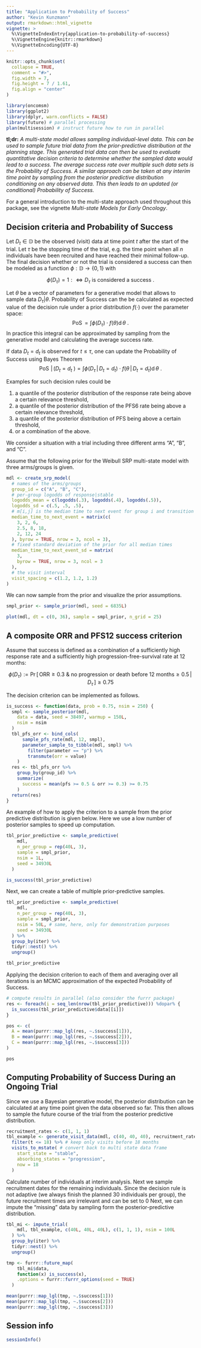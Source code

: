 ```yaml
---
title: "Application to Probability of Success"
author: "Kevin Kunzmann"
output: rmarkdown::html_vignette
vignette: >
  %\VignetteIndexEntry{application-to-probability-of-success}
  %\VignetteEngine{knitr::rmarkdown}
  %\VignetteEncoding{UTF-8}
---
```


```r
knitr::opts_chunk$set(
  collapse = TRUE,
  comment = "#>",
  fig.width = 7,
  fig.height = 7 / 1.61,
  fig.align = "center"
)
```

```r
library(oncomsm)
library(ggplot2)
library(dplyr, warn.conflicts = FALSE)
library(future) # parallel processing
plan(multisession) # instruct future how to run in parallel
```


**tl;dr:** *A multi-state model allows sampling individual-level 
data. This can be used to sample future trial data from the 
prior-predictive distribution at the planning stage.
This generated trial data can then be used to evaluate quantitative
decision criteria to determine whether the sampled data would lead to a success.
The average success rate over multiple such data sets is the 
Probability of Success.
A similar approach can be taken at any interim time point by sampling from 
the posterior predictive distribution conditioning on any observed data.
This then leads to an updated (or conditional) Probability of Success.*

For a general introduction to the multi-state approach used throughout this
package, see the vignette *Multi-state Models for Early Oncology*.



## Decision criteria and Probability of Success

Let $D_t \in \mathbb{D}$ be the observed (visit) data at time point 
$t$ after the start of the trial.
Let $\tau$ be the stopping time of the trial, 
e.g. the time point when all $n$ individuals have been recruited and 
have reached their minimal follow-up.
The final decision whether or not the trial is considered a success can then
be modeled as a function $\phi: \mathbb{D} \to \{0,1\}$ with 

$$\phi(D_\tau)=1 :\Leftrightarrow D_\tau\ \text{is considered a success}\ . $$

Let $\theta$ be a vector of parameters for a generative model that allows to
sample data $D_\tau|\theta$.
Probability of Success can the be calculated as expected value of the 
decision rule under a prior distribution $f(\cdot)$ over the parameter space:
$$
\operatorname{PoS} = \int \phi(D_\tau) \cdot f(\theta) \operatorname{d}\theta \ .
$$
In practice this integral can be approximated by sampling from the generative
model and calculating the average success rate.

If data $D_t=d_t$ is observed for $t\leq\tau$, one can update the Probability
of Success using Bayes Theorem
$$
\operatorname{PoS}\,|\, (D_t=d_t \ ) = \int \phi(D_\tau\,|\,D_t=d_t) \cdot f(\theta\,|\,D_t=d_t) \operatorname{d}\theta \ .
$$

Examples for such decision rules could be

1. a quantile of the posterior distribution of the response rate being above a
certain relevance threshold,
2. a quantile of the posterior distribution of the PFS6 rate being above a
certain relevance threshold,
3. a quantile of the posterior distribution of PFS being above a certain threshold,
4. or a combination of the above.



We consider a situation with a trial including three different arms 
"A", "B", and "C".

Assume that the following prior for the Weibull SRP multi-state model with 
three arms/groups is given.

```r
mdl <- create_srp_model(
  # names of the arms/groups
  group_id = c("A", "B", "C"),
  # per-group logodds of response|stable
  logodds_mean = c(logodds(.3), logodds(.4), logodds(.5)),
  logodds_sd = c(.5, .5, .5),
  # m[i,j] is the median time to next event for group i and transition j
  median_time_to_next_event = matrix(c(
    3, 2, 6,
    2.5, 8, 18,
    2, 12, 24
  ), byrow = TRUE, nrow = 3, ncol = 3),
  # fixed standard deviation of the prior for all median times
  median_time_to_next_event_sd = matrix(
    3,
    byrow = TRUE, nrow = 3, ncol = 3
  ),
  # the visit interval
  visit_spacing = c(1.2, 1.2, 1.2)
)
```

We can now sample from the prior and visualize the prior assumptions.

```r
smpl_prior <- sample_prior(mdl, seed = 6835L)

plot(mdl, dt = c(0, 36), sample = smpl_prior, n_grid = 25)
```


## A composite ORR and PFS12 success criterion

Assume that success is defined as a combination of a sufficiently high
response rate and a sufficiently high progression-free-survival rate at 12
months:

$$\phi(D_\tau) := \operatorname{Pr}\big[\,\text{ORR} \geq 0.3\ \&\ \text{no progression or death before 12 months} \geq 0.5 \, | \, D_\tau\,\big] \geq 0.75$$

The decision criterion can be implemented as follows.

```r
is_success <- function(data, prob = 0.75, nsim = 250) {
  smpl <- sample_posterior(mdl,
    data = data, seed = 38497, warmup = 150L,
    nsim = nsim
  )
  tbl_pfs_orr <- bind_cols(
      sample_pfs_rate(mdl, 12, smpl),
      parameter_sample_to_tibble(mdl, smpl) %>%
        filter(parameter == "p") %>%
        transmute(orr = value)
    )
  res <- tbl_pfs_orr %>%
    group_by(group_id) %>%
    summarize(
      success = mean(pfs >= 0.5 & orr >= 0.3) >= 0.75
    )
  return(res)
}
```

An example of how to apply the criterion to a sample from the prior predictive 
distribution is given below.
Here we use a low number of posterior samples to speed up computation.

```r
tbl_prior_predictive <- sample_predictive(
    mdl,
    n_per_group = rep(40L, 3),
    sample = smpl_prior,
    nsim = 1L,
    seed = 34930L
  )

is_success(tbl_prior_predictive)
```

Next, we can create a table of multiple prior-predictive samples.

```r
tbl_prior_predictive <- sample_predictive(
    mdl,
    n_per_group = rep(40L, 3),
    sample = smpl_prior,
    nsim = 50L, # same, here, only for demonstration purposes
    seed = 34930L
  ) %>%
  group_by(iter) %>%
  tidyr::nest() %>%
  ungroup()

tbl_prior_predictive
```

Applying the decision criterion to each of them and averaging over all iterations
is an MCMC approximation of the expected Probability of Success.

```r
# compute results in parallel (also consider the furrr package)
res <- foreach(i = seq_len(nrow(tbl_prior_predictive))) %dopar% {
  is_success(tbl_prior_predictive$data[[i]])
}

pos <- c(
  A = mean(purrr::map_lgl(res, ~.$success[1])),
  B = mean(purrr::map_lgl(res, ~.$success[2])),
  C = mean(purrr::map_lgl(res, ~.$success[3]))
)

pos
```



## Computing Probability of Success During an Ongoing Trial

Since we use a Bayesian generative model, the posterior distribution can
be calculated at any time point given the data observed so far.
This then allows to sample the future course of the trial from the posterior
predictive distribution.

```r
recruitment_rates <- c(1, 1, 1)
tbl_example <- generate_visit_data(mdl, c(40, 40, 40), recruitment_rates) %>% 
  filter(t <= 18) %>% # keep only visits before 18 months
  visits_to_mstate( # convert back to multi state data frame
    start_state = "stable",
    absorbing_states = "progression",
    now = 18
  )
```

Calculate number of individuals at interim analysis.
Next we sample recruitment dates for the remaining individuals.
Since the decision rule is not adaptive 
(we always finish the planned 30 individuals per group),
the future recruitment times are irrelevant and can be set to 0
Next, we can impute the "missing" data by sampling form the posterior-predictive 
distribution.

```r
tbl_mi <- impute_trial(
    mdl, tbl_example, c(40L, 40L, 40L), c(1, 1, 1), nsim = 100L
  ) %>%
  group_by(iter) %>%
  tidyr::nest() %>%
  ungroup()
```

```r
tmp <- furrr::future_map(
    tbl_mi$data,
    function(x) is_success(x),
    .options = furrr::furrr_options(seed = TRUE)
  )

mean(purrr::map_lgl(tmp, ~.$success[1]))
mean(purrr::map_lgl(tmp, ~.$success[2]))
mean(purrr::map_lgl(tmp, ~.$success[3]))
```


## Session info

```r
sessionInfo()
```
